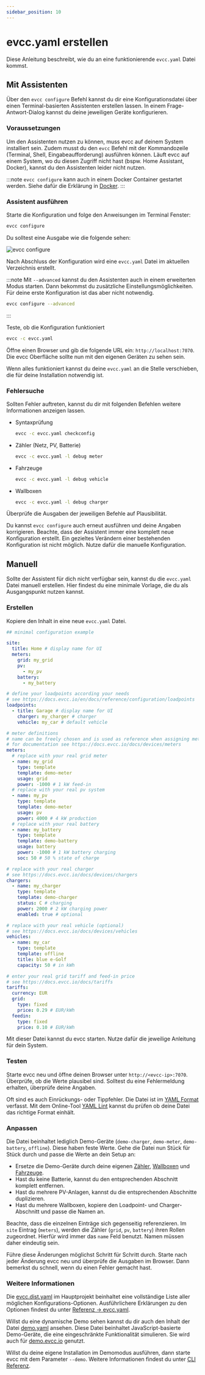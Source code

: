 ```yaml
---
sidebar_position: 10
---
```



# evcc.yaml erstellen

Diese Anleitung beschreibt, wie du an eine funktionierende `evcc.yaml` Datei kommst.

## Mit Assistenten

Über den `evcc configure` Befehl kannst du dir eine Konfigurationsdatei über einen Terminal-basierten Assistenten erstellen lassen.
In einem Frage-Antwort-Dialog kannst du deine jeweiligen Geräte konfigurieren.

### Voraussetzungen

Um den Assistenten nutzen zu können, muss evcc auf deinem System installiert sein.
Zudem musst du den `evcc` Befehl mit der Kommandozeile (Terminal, Shell, Eingabeaufforderung) ausführen können.
Läuft evcc auf einem System, wo du diesen Zugriff nicht hast (bspw. Home Assistant, Docker), kannst du den Assistenten leider nicht nutzen.

:::note
`evcc configure` kann auch in einem Docker Container gestartet werden.
Siehe dafür die Erklärung in [Docker](./docker).
:::

### Assistent ausführen

Starte die Konfiguration und folge den Anweisungen im Terminal Fenster:

```sh
evcc configure
```

Du solltest eine Ausgabe wie die folgende sehen:

![evcc configure](./screenshots/configure.webp)

Nach Abschluss der Konfiguration wird eine `evcc.yaml` Datei im aktuellen Verzeichnis erstellt.

:::note
Mit `--advanced` kannst du den Assistenten auch in einem erweiterten Modus starten.
Dann bekommst du zusätzliche Einstellungsmöglichkeiten.
Für deine erste Konfiguration ist das aber nicht notwendig.

```sh
evcc configure --advanced
```

:::

Teste, ob die Konfiguration funktioniert

```sh
evcc -c evcc.yaml
```

Öffne einen Browser und gib die folgende URL ein: `http://localhost:7070`.
Die evcc Oberfläche sollte nun mit den eigenen Geräten zu sehen sein.

Wenn alles funktioniert kannst du deine `evcc.yaml` an die Stelle verschieben, die für deine Installation notwendig ist.

### Fehlersuche

Sollten Fehler auftreten, kannst du dir mit folgenden Befehlen weitere Informationen anzeigen lassen.

- Syntaxprüfung

  ```sh
  evcc -c evcc.yaml checkconfig
  ```

- Zähler (Netz, PV, Batterie)

  ```sh
  evcc -c evcc.yaml -l debug meter
  ```

- Fahrzeuge

  ```sh
  evcc -c evcc.yaml -l debug vehicle
  ```

- Wallboxen

  ```sh
  evcc -c evcc.yaml -l debug charger
  ```

Überprüfe die Ausgaben der jeweiligen Befehle auf Plausibilität.

Du kannst `evcc configure` auch erneut ausführen und deine Angaben korrigieren.
Beachte, dass der Assistent immer eine komplett neue Konfiguration erstellt.
Ein gezieltes Verändern einer bestehenden Konfiguration ist nicht möglich.
Nutze dafür die manuelle Konfiguration.

## Manuell

Sollte der Assistent für dich nicht verfügbar sein, kannst du die `evcc.yaml` Datei manuell erstellen.
Hier findest du eine minimale Vorlage, die du als Ausgangspunkt nutzen kannst.

### Erstellen

Kopiere den Inhalt in eine neue `evcc.yaml` Datei.

```yaml title="evcc.yaml"
## minimal configuration example

site:
  title: Home # display name for UI
  meters:
    grid: my_grid
    pv:
      - my_pv
    battery:
      - my_battery

# define your loadpoints according your needs
# see https://docs.evcc.io/en/docs/reference/configuration/loadpoints
loadpoints:
  - title: Garage # display name for UI
    charger: my_charger # charger
    vehicle: my_car # default vehicle

# meter definitions
# name can be freely chosen and is used as reference when assigning meters to site and loadpoints
# for documentation see https://docs.evcc.io/docs/devices/meters
meters:
  # replace with your real grid meter
  - name: my_grid
    type: template
    template: demo-meter
    usage: grid
    power: -1000 # 1 kW feed-in
  # replace with your real pv system
  - name: my_pv
    type: template
    template: demo-meter
    usage: pv
    power: 4000 # 4 kW production
  # replace with your real battery
  - name: my_battery
    type: template
    template: demo-battery
    usage: battery
    power: -1000 # 1 kW battery charging
    soc: 50 # 50 % state of charge

# replace with your real charger
# see https://docs.evcc.io/docs/devices/chargers
chargers:
  - name: my_charger
    type: template
    template: demo-charger
    status: C # charging
    power: 2000 # 2 kW charging power
    enabled: true # optional

# replace with your real vehicle (optional)
# see https://docs.evcc.io/docs/devices/vehicles
vehicles:
  - name: my_car
    type: template
    template: offline
    title: blue e-Golf
    capacity: 50 # in kWh

# enter your real grid tariff and feed-in price
# see https://docs.evcc.io/docs/tariffs
tariffs:
  currency: EUR
  grid:
    type: fixed
    price: 0.29 # EUR/kWh
  feedin:
    type: fixed
    price: 0.10 # EUR/kWh
```

Mit dieser Datei kannst du evcc starten.
Nutze dafür die jeweilige Anleitung für dein System.

### Testen

Starte evcc neu und öffne deinen Browser unter `http://<evcc-ip>:7070`.
Überprüfe, ob die Werte plausibel sind.
Solltest du eine Fehlermeldung erhalten, überprüfe deine Angaben.

Oft sind es auch Einrückungs- oder Tippfehler.
Die Datei ist im [YAML Format](https://wikipedia.org/wiki/YAML) verfasst.
Mit dem Online-Tool [YAML Lint](https://www.yamllint.com/) kannst du prüfen ob deine Datei das richtige Format einhält.

### Anpassen

Die Datei beinhaltet lediglich Demo-Geräte (`demo-charger`, `demo-meter`, `demo-battery`, `offline`).
Diese haben feste Werte.
Gehe die Datei nun Stück für Stück durch und passe die Werte an dein Setup an:

- Ersetze die Demo-Geräte durch deine eigenen [Zähler](../devices/meters), [Wallboxen](../devices/chargers) und [Fahrzeuge](../devices/vehicles).
- Hast du keine Batterie, kannst du den entsprechenden Abschnitt komplett entfernen.
- Hast du mehrere PV-Anlagen, kannst du die entsprechenden Abschnitte duplizieren.
- Hast du mehrere Wallboxen, kopiere den Loadpoint- und Charger-Abschnitt und passe die Namen an.

Beachte, dass die einzelnen Einträge sich gegenseitig referenzieren.
Im `site` Eintrag (`meters`), werden die Zähler (`grid`, `pv`, `battery`) ihren Rollen zugeordnet.
Hierfür wird immer das `name` Feld benutzt.
Namen müssen daher eindeutig sein.

Führe diese Änderungen möglichst Schritt für Schritt durch.
Starte nach jeder Änderung evcc neu und überprüfe die Ausgaben im Browser.
Dann bemerkst du schnell, wenn du einen Fehler gemacht hast.

### Weitere Informationen

Die [evcc.dist.yaml](https://github.com/evcc-io/evcc/blob/master/evcc.dist.yaml) im Hauptprojekt beinhaltet eine vollständige Liste aller möglichen Konfigurations-Optionen.
Ausführlichere Erklärungen zu den Optionen findest du unter [Referenz → evcc.yaml](../reference/configuration).

Willst du eine dynamische Demo sehen kannst du dir auch den Inhalt der Datei [demo.yaml](https://github.com/evcc-io/evcc/blob/master/cmd/demo.yaml) ansehen.
Diese Datei beinhaltet JavaScript-basierte Demo-Geräte, die eine eingeschränkte Funktionalität simulieren.
Sie wird auch für [demo.evcc.io](https://demo.evcc.io) genutzt.

Willst du deine eigene Installation im Demomodus ausführen, dann starte evcc mit dem Parameter `--demo`.
Weitere Informationen findest du unter [CLI Referenz](/docs/reference/cli/evcc).
